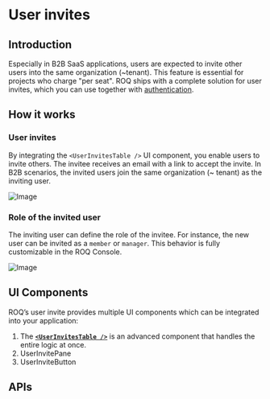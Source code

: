 
# User invites

## Introduction

Especially in B2B SaaS applications, users are expected to invite other users into the same organization (~tenant).
This feature is essential for projects who charge "per seat". ROQ ships with a complete solution for user invites,
which you can use together with [authentication](/authentication).

## How it works

### User invites

By integrating the `<UserInvitesTable />` UI component, you enable users to invite others. The invitee
receives an email with a link to accept the invite. In B2B scenarios, the invited users join the same organization (~
tenant) as the inviting user.

![Image](/user-invite.png)

### Role of the invited user

The inviting user can define the role of the invitee. For instance, the new user can be invited as a `member` or `manager`.
This behavior is fully customizable in the ROQ Console.

![Image](/invite-user-role.png)

## UI Components

ROQ’s user invite provides multiple UI components which can be integrated into your application:

1. The [**`<UserInvitesTable />`**](/user-invites/user-invites-table) is an
   advanced component that handles the entire logic at once.
2. UserInvitePane
3. UserInviteButton

## APIs
